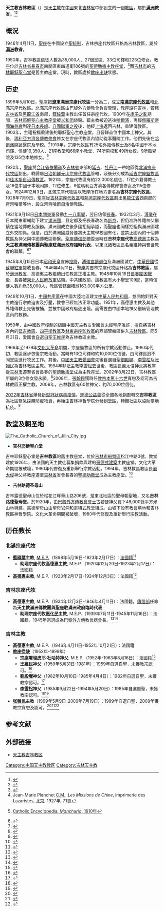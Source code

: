 {{Infobox Roman Catholic diocese
|Roman Catholic Diocese of = 天主教吉林教区
|Latin name of diocese     = Dioecesis Chilinensis
|image                     = 
|caption                   = 
|location                  = [[中国|中国]][[吉林省|吉林省]][[长春市|长春市]]
|territory                 = [[長春市|長春市]]及附近地區
|population                = 35,000人
|parishes                  = 27個
|churches                  = 
|congregations             = 
|secular priests           = 33位
|rite                      = [[拉丁禮|拉丁禮]]
|patron                    = 
|province                  = '''[[天主教奉天總教區|满洲]]'''
|established               = {{unbulleted list|1898年5月10日 (成立[[宗座代牧區|宗座代牧區]])|1946年4月11日 (升格[[教區|教區]])}}
|cathedral                 = [[聖德肋撒主教座堂_(長春)|聖德肋撒主教座堂]]
|co-cathedral              =
|leadership                = 主教
|website                   = [http://www.jlcatholic.com/main/index.asp]
|pope                      = {{Incumbent pope}}
|metropolitan              = [[裴軍民|裴軍民]]主教
|ordinary                  = [[教座從缺|教座從缺]]
|coadjutor archbishop      =
|coadjutor bishop          =
|auxiliary                 =
|emeritus                  =
}}
'''天主教吉林教區'''（{{lang-la|Dioecesis Chilinensis}}）是[[天主教|天主教]]在[[中國|中國]]東北[[吉林省|吉林省]]中部設立的一個[[教區|教區]]，屬於'''[[天主教奉天總教區|满洲]]教省'''。<ref>{{Cite web |url=http://www.gcatholic.org/dioceses/diocese/kiri0.htm |title=Diocese of Jilin 吉林 |access-date=2022年3月15日 |archive-date=2013年10月20日 |archive-url=https://web.archive.org/web/20131020144050/http://www.gcatholic.org/dioceses/diocese/kiri0.htm |dead-url=no }}</ref><ref>{{Cite web |url=http://www.catholic-hierarchy.org/diocese/dkiri.html |title=Diocese of Jilin [Kirin] |accessdate=2007年10月20日 |archive-date=2008年5月16日 |archive-url=https://web.archive.org/web/20080516095036/http://www.catholic-hierarchy.org/diocese/dkiri.html |dead-url=no }}</ref>

==概況==
1946年4月11日，[[聖座|聖座]]在中國設立[[聖統制|聖統制]]，吉林宗座代牧區升格為吉林教區，屬於'''[[天主教奉天總教區|满洲]]教省'''。

1950年，吉林教區信徒人數為35,000人、27個堂區、33位司鐸和223位修女。教座位於[[吉林省|吉林省]][[長春市|長春市]]南關區東四道街106號的[[聖德肋撒主教座堂_(長春)|聖德肋撒主教座堂]]，<ref>{{Cite web |url=http://www.gcatholic.org/churches/asia/5820.htm |title=Cathedral of St. Theresa 圣德勒撒主教座堂 |access-date=2022年2月28日 |archive-date=2022年3月21日 |archive-url=https://web.archive.org/web/20220321131635/http://www.gcatholic.org/churches/asia/5820.htm |dead-url=no }}</ref>而[[吉林市|吉林市]]的[[吉林耶穌聖心堂|吉林耶穌聖心堂]]是舊主教座堂。現時，教區處於[[教座出缺|教座出缺]]狀態。

== 历史 ==
1898年5月10日，聖座把'''遼東滿洲宗座代牧區'''一分為二，成立'''[[天主教奉天總教區|南滿宗座代牧區]]'''和[[天主教吉林教區|北滿宗座代牧區]]。北滿宗座代牧區由[[巴黎外方傳教會|巴黎外方傳教會]]負責管理，教座設在[[吉林|吉林]]，管轄[[吉林省_(清)|吉林省]]及[[黑龍江省_(清)|黑龍江省]]南部，[[藍祿葉|藍祿葉]]主教出任首任宗座代牧。1900年在[[庚子之亂|庚子之亂]]期間，[[吉林耶穌聖心堂|吉林耶穌聖心主教座堂]]被[[义和团|义和团]]烧毁。藍主教被迫逃往[[哈爾濱|哈爾濱]]，再經[[俄羅斯帝國|俄羅斯帝國]][[海參崴|海參崴]]到達[[大日本帝國|日本]][[長崎市|長崎]]。[[八國聯軍之役|八國聯軍之役]]後，他經[[上海|上海]]返回吉林，重建傳教區。1903年，主禮祝福重建後的耶穌聖心主教座堂，且晉鐸首位中國本土神父。其後，[[瑪利亞方濟各傳教修會|瑪利亞方濟各傳教修會]]修女在宗座代牧區內協助從事醫院工作。他們先後在[[哈爾濱|哈爾濱]]開詖醫院及學校。<ref>Jean-Marie Planchet [[遣使會|C.M.]], ''Les Missions de Chine'', imprimerie des Lazaristes, [[北京|北京]], 1927年, 71貢</ref>1910年，宗座代牧區有25名外籍傳教士及8名中國于本地司鐸、信徒19,350人、21座教堂和66座小教堂、74所男校和49所女校、9所孤兒院及135位本地修女。<ref>{{en}} [http://www.ww.newadvent.org/cathen/09585a.htm   Catholic Encyclopedia, ''Manchuria'', 1910年]</ref>

1920年，[[聖座|聖座]]將[[合江省|合江省]][[依蘭道|依蘭道]]及[[吉林省_(中華民國)|吉林省]]東部的[[延吉|延吉]]、[[牡丹江|牡丹江]]一帶地區從[[天主教吉林教區|北滿宗座代牧區]]劃出，轉歸屬[[朝鮮日治時期|日治朝鮮]][[天主教咸興教區|元山宗座代牧區]]管轄，及後分別成為[[天主教延吉教區|延吉宗座監牧區]]和[[天主教佳木斯監牧區|佳木斯自治傳教區]]。1921年，宗座代牧區有約22,000名信徒、17位外籍傳教士及16位中國于本地司鐸、12位修生、9位瑪利亞方濟各傳教修會修女及115位修女。1924年12月3日，北滿宗座代牧區以教座所在地方更名為'''吉林宗座代牧區'''。1928年7月9日，聖座從[[天主教吉林教區|吉林宗座代牧區]]和[[天主教熱河教區|熱河宗座代牧區]]劃出[[黑龍江省_(中華民國)|黑龍江省]]西南部的[[齊齊哈爾|齊齊哈爾]]等地，設立[[天主教齊齊哈爾監牧區|齊齊哈爾自治傳教區]]。

1931年9月18日[[大日本帝國|日本]][[關東軍|關東軍]]發動[[九一八事變|九一八事變]]，翌日佔領[[長春|長春]]。1932年3月，[[溥儀|溥儀]]在日本關東軍輔助下建立[[滿洲國|滿洲國]]，且定都及把長春改名為[[新京|新京]]，但仍准許外籍神父繼續在當地傳教及服務。滿洲國成立後多國拒絕承認，而聖座也同樣拒絕與滿洲國建立外交關係。但是，由於滿洲國威脅要將天主教學校國有化，並禁止國內的十個傳教區及神父與中國傳教區聯繫。[[聖座|聖座]][[傳信部|傳信部]]便委派時任'''吉林宗座代牧'''[[高德惠|高德惠]]主教為'''天主教滿洲傳教團與聖座駐滿洲政府臨時代表'''，以東北諸教區長名義維持與普世教會的聯繫。<ref>{{cite web |url=http://www.30giorni.it/articoli_id_9611_l3.htm |title=Vatican-Manchukuo, mea culpas are not necessary |publisher=30giorni |accessdate=2013年2月25日 |author=Valente, Gianni |archiveurl=https://web.archive.org/web/20140203000105/http://www.30giorni.it/articoli_id_9611_l3.htm |archivedate=2014年2月3日 |deadurl=yes }}</ref><ref>{{Cite web |url=http://mp.weixin.qq.com/s/017qWMcyXlh1PN3Gv5OE4Q |title=不由自主的世界良心——评《梵蒂冈的乱世抉择（1922-1945）》 |access-date=2016年12月13日 |archive-url=https://web.archive.org/web/20170305002154/http://mp.weixin.qq.com/s/017qWMcyXlh1PN3Gv5OE4Q |archive-date=2017年3月5日 |dead-url=no }}</ref>

1945年8月15日日本[[昭和天皇|昭和天皇]]宣佈[[日本投降|投降]]，[[滿洲國皇帝退位詔書|溥儀宣讀退位]]及滿洲國滅亡，[[中華民國大陸時期|中華民國]]從[[蘇聯紅軍|蘇聯紅軍]]接收長春。1946年4月11日，[[聖座|聖座]]將吉林宗座代牧區升格為'''吉林教區'''，屬於[[奉天總教區|满洲教省]]，高德惠主教繼續出任教區正權主教。1948年10月19日[[長春圍困戰|長春圍困戰]]後，長春被[[東北人民解放軍|東北人民解放軍]]佔領。中共建政前，該教區有大小聖堂109間，當時信徒人數約爲35,000人，教區管轄面積爲163,000平方公里。

1949年10月1日，[[中國共產黨|中國共產黨]]在中國大陸地區建立[[中華人民共和國|中華人民共和國]]，並開始針對天主教進行宗教迫害及打壓，教會已經無法正常功能。1951年，高德惠主教及其他外籍傳教士先後被捕，並被中國政府驅逐出境，而需要由中國本地神父繼續管理教區內的教務。

1959年，由[[中國政府|中國政府]]控制的組織[[中國天主教愛國會|中國天主教友愛國會]]未經[[聖座|聖座]]准許，擅自將吉林省內的[[天主教延吉教區|延吉教區]]、[[天主教四平街教區|四平街教區]]及[[天主教林東監牧區|林東宗座監牧區]]的西部管轄區併入[[天主教吉林教區|吉林教區]]。同5月31日，愛國會[[中國自選自聖主教列表|自選自聖]][[王維民|王維民]]為吉林教區主教。

1966年至1979年[[文化大革命|文化大革命]]期間，宗座監牧區的所有宗教活動停止。1980年代初，教區逐步恢復宗教活動。當時有13位司鐸和約10,000位信徒，由司鐸巡迥不同堂區進行牧民工作。其後，[[中國天主教愛國會|中國天主教愛國會]]先後自選自聖[[劉殿墀|劉殿墀]]、[[李雪松|李雪松]]及[[张翰民|张翰民]]為吉林教區主教。1994年非法主教[[李雪松|李雪松]]去世後，教區長嚴太俊神父將教座從[[吉林市|吉林市]]遷至省會長春的[[長春聖德肋撒主教座堂|聖德肋撒堂]]成為主教座堂。2002年8月22日，吉林教區所屬的3位修女發永願。<ref>{{Cite journal |author=[[天主教香港教區|天主教香港教區]][[聖神修院|聖神研究中心]]|author2= |author3= |url= |title=2002年中國教會大事回顧 |journal=鼎 |year=2003年 |volume= |issue=夏季期 |pages=}}</ref>2008年，[[張翰民|張翰民]]獲時任[[教宗|教宗]][[本篤十六世|本篤十六世]]寬恕及認可為吉林教區正權主教。2009年，吉林教區有60位神父，約70,000位信徒。

[[2019冠狀病毒病吉林省疫情|2022年吉林省]]爆發[[2019冠狀病毒病中國大陸疫情|新型冠狀病毒疫情]]，[[進德公益善|進德公益善]]從全國各地捐獻轉交'''吉林教區'''為社區緊急採購防疫物資，再綞由吉林神哲學院分發到堂區，轉贈社區以協助當地抗疫。<ref>{{Cite web |url=https://kkp.org.hk/node/24775 |title=吉林神哲學院參與抗疫 |access-date=2022年4月1日 |archive-date=2022年4月12日 |publisher=[[公教報|公教報]] |archive-url=https://web.archive.org/web/20220412014559/https://kkp.org.hk/node/24775 |dead-url=no }}</ref>

==教堂及朝圣地==
[[File:The_Catholic_Church_of_Jilin_City.jpg|thumb]]
{{main|中國天主教堂列表}}
*'''[[吉林耶穌聖心堂|吉林耶穌聖心堂]]'''
吉林耶稣聖心堂是'''吉林教區'''的舊主教座堂，位於[[吉林市|吉林市]][[船營區|船營區]]松江中路3號。教堂建於1926年，由法國的天主教徒募集捐款興建的[[哥德式建築|哥德式建築]]主教座堂。文化大革命期間被破壞，1980年代修復及重新舉行宗教活動。1994年，吉林教區教區長[[嚴太俊|嚴太俊]]神父將教座遷至[[吉林省|吉林省]]省會長春的[[長春聖德肋撒主教座堂|聖德肋撒堂]]成為主教座堂。<ref>{{Cite web |url=http://www.gcatholic.org/churches/asia/1887.htm |title=Church of the Sacred Heart of Jesus 耶稣圣心堂 |access-date=2022年2月28日 |archive-date=2022年3月22日 |archive-url=https://web.archive.org/web/20220322051724/http://www.gcatholic.org/churches/asia/1887.htm |dead-url=no }}</ref>

*'''吉林路德圣母山'''
吉林露德聖母山位於松花江畔華山路206號，是東北地區的聖母朝聖地，又名'''吉林路德聖母堂'''。於1920年，由[[巴黎外方傳教會|巴黎外方傳教會會士]]古若瑟神父買下48,000餘平方米山地興建。露德聖母山由聖母岩洞和[[哥特式建築|哥特式]]教堂組成。山坡下設有教會墓地和吉林教區神哲學院。文化大革命期間被破壞，1980年代修復及重新舉行宗教活動。

== 历任教长 ==
===北滿宗座代牧===
*'''[[藍祿葉|藍祿葉]]主教''', [[巴黎外方傳教會|M.E.P.]]（1898年5月16日-1923年2月17日）：[[法國人|法國籍]]<ref>{{Cite web |url=http://www.catholic-hierarchy.org/bishop/blalo.html |title=Bishop Pierre-Marie-François Lalouyer, M.E.P. † |accessdate=2020年1月17日 |archive-date=2016年3月9日 |archive-url=https://web.archive.org/web/20160309225919/http://www.catholic-hierarchy.org/bishop/blalo.html |dead-url=no }}</ref>
**'''助理宗座代牧高德惠主教''', M.E.P.（1920年12月20日-1923年2月17日）：法國籍
*'''[[高德惠|高德惠]]主教''', M.E.P.（1923年2月17日-1924年12月3日）：法國籍<ref>{{Cite web |url=http://www.catholic-hierarchy.org/bishop/bgasp.html |title=Bishop Auguste-Ernest-Désiré-Marie Gaspais, M.E.P. † |accessdate=2020年1月1日 |archive-date=2017年7月21日 |archive-url=https://web.archive.org/web/20170721090656/http://www.catholic-hierarchy.org/bishop/bgasp.html |dead-url=no }}</ref>

===吉林宗座代牧===
*'''高德惠主教''', M.E.P.（1924年12月3日-1946年4月11日）：法國籍，[[傳信部|傳信部]]任命為'''天主教滿洲傳教團與聖座駐滿洲政府臨時代表'''
**'''助理宗座代牧[[惠化民|惠化民]]主教''', M.E.P.（1939年7月11日-1945年11月16日）：法國籍，1945年當選成為[[巴黎外方傳教會|巴黎外方傳教會總會長]]。<ref>{{Cite web |url=http://www.catholic-hierarchy.org/bishop/blemaire.html |title=Bishop Charles-Joseph Lemaire, M.E.P. † |accessdate=2020年1月19日 |archive-date=2022年3月21日 |archive-url=https://web.archive.org/web/20220321141400/http://www.catholic-hierarchy.org/bishop/blemaire.html |dead-url=no }}</ref><ref>{{Cite web |url=https://archives.catholic.org.hk/In%20Memoriam/Clergy-Brother/CJ-Lemaire.htm |title=巴黎外方傳教會 惠化民主教逝世 |access-date=1995年4月28日 |archive-date=1995年4月28日 |publisher=[[公教報|公教報]] |archive-url= |dead-url=no }}</ref>

===吉林主教===
*'''高德惠主教''', M.E.P.（1946年4月11日-1952年10月21日）：法國籍
*'''[[教座從缺|教座從缺]]'''（1952年-1999年）
**'''宗座署理皮耶·杜哈特神父''', M.E.P.（1952年-1963年8月16日）：法國籍<ref>{{Cite web |url=http://www.catholic-hierarchy.org/bishop/bduhartp.html |title=Father Pierre Duhart, M.E.P. † |accessdate=2019年12月31日 |archive-date=2022年4月5日 |archive-url=https://web.archive.org/web/20220405033052/http://www.catholic-hierarchy.org/bishop/bduhartp.html |dead-url=no }}</ref>
**'''[[王維民|王維民]]神父'''（1959年5月31日-1981年）：1959年[[中國自選自聖主教列表|自選自聖]]，未獲教宗認可。<ref>{{Cite web |url=http://www.catholic-hierarchy.org/bishop/bwangwm.html |title=[Patriotic Bishop Mathew Wang Wei-ming ] † |accessdate=2019年12月19日 |archive-date=2022年3月21日 |archive-url=https://web.archive.org/web/20220321141401/http://www.catholic-hierarchy.org/bishop/bwangwm.html |dead-url=no }}</ref>
**'''[[劉殿墀|劉殿墀]]神父'''（1982年10月10日-1985年4月4日）：1982年自選自聖，未獲教宗認可。<ref>{{Cite web |url=http://www.catholic-hierarchy.org/bishop/bliudc.html |title=[Patriotic Bishop Roch Liu Dian-chi (Li Dianxi)] † |accessdate=2019年12月19日 |archive-date=2022年3月21日 |archive-url=https://web.archive.org/web/20220321141359/http://www.catholic-hierarchy.org/bishop/bliudc.html |dead-url=no }}</ref>
**'''[[李雪松|李雪松]]神父'''（1985年9月22日-1994年5月20日）：1985年自選自聖，未獲教宗認可。<ref>{{Cite web |url=http://www.catholic-hierarchy.org/bishop/blixs.html |title=[Patriotic Bishop John Li Xue-song] † |accessdate=2019年12月19日 |archive-date=2022年3月21日 |archive-url=https://web.archive.org/web/20220321141359/http://www.catholic-hierarchy.org/bishop/blixs.html |dead-url=no }}</ref><ref>{{Cite journal |author=[[天主教香港教區|天主教香港教區]][[聖神修院|聖神研究中心]] |author2= |author3= |url=https://hsstudyc.org.hk/wp-content/uploads/2022/01/T030_11.pdf |title=李雪松神父晉牧，任吉林教區主教 |journal=鼎 |year=1985年 |volume= |issue=30期 |pages=33貢 |access-date=2022-04-12 |archive-date=2022-04-14 |archive-url=https://web.archive.org/web/20220414022934/https://hsstudyc.org.hk/wp-content/uploads/2022/01/T030_11.pdf }}</ref>
*'''[[张翰民|张翰民]]主教'''（1999年5月9日-2009年7月19日）：1999年自選自聖，2008年獲教宗寬恕及認可。<ref>{{Cite web |url=http://www.catholic-hierarchy.org/bishop/bzhangha.html |title=Bishop Damase Zhang Hanmin † |accessdate=2020年1月26日 |archive-date=2022年3月21日 |archive-url=https://web.archive.org/web/20220321141400/http://www.catholic-hierarchy.org/bishop/bzhangha.html |dead-url=no }}</ref><ref>{{Cite web |url=https://kkp.org.hk/node/7400 |title=吉林教區送別長壽神父 中青司鐸擔起牧民工作 |access-date=2014年2月28日 |archive-date=2022年4月11日 |publisher=[[公教報|公教報]] |archive-url=https://web.archive.org/web/20220411212825/https://kkp.org.hk/node/7400 |dead-url=no }}</ref><ref>{{Cite journal |author=[[天主教香港教區|天主教香港教區]][[聖神修院|聖神研究中心]]|author2= |author3= |url= |title=2009年中國教會大事回顧 |journal=鼎 |year=2010年 |volume= |issue=夏季期 |pages=}}</ref>

==参考文献==
<div class="references-small">
<references />
</div> 

==外部链接==
*[https://web.archive.org/web/20101024113304/http://www.jlcatholic.com/ 天主教吉林教区]

{{中国天主教教区}}

[[Category:中国天主教教区|Category:中国天主教教区]]
[[Category:吉林天主教|Category:吉林天主教]]